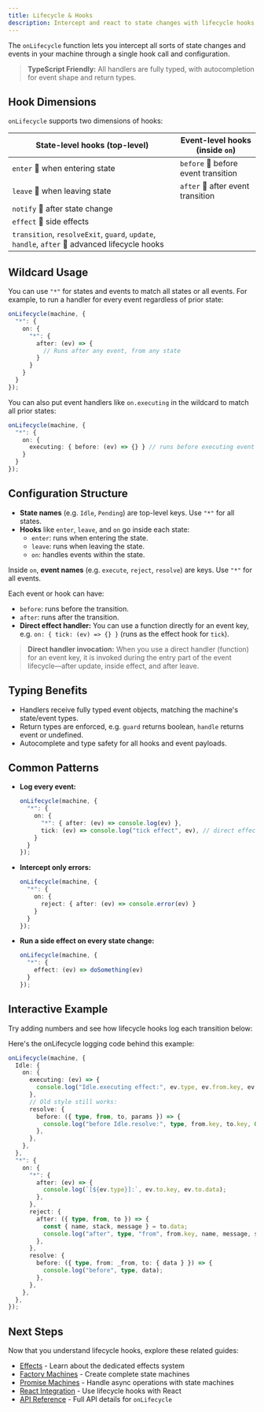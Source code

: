 ```yaml
---
title: Lifecycle & Hooks
description: Intercept and react to state changes with lifecycle hooks
---
```



The `onLifecycle` function lets you intercept all sorts of state changes and events in your machine through a single hook call and configuration.

> **TypeScript Friendly:** All handlers are fully typed, with autocompletion for event shape and return types.

## Hook Dimensions

`onLifecycle` supports two dimensions of hooks:

| State-level hooks (top-level) | Event-level hooks (inside `on`) |
|------------------------------|---------------------------------|
| `enter`  when entering state | `before`  before event transition |
| `leave`  when leaving state  | `after`  after event transition  |
| `notify`  after state change |                                 |
| `effect`  side effects       |                                 |
| `transition`, `resolveExit`, `guard`, `update`, `handle`, `after`  advanced lifecycle hooks | |

## Wildcard Usage
You can use `"*"` for states and events to match all states or all events. For example, to run a handler for every event regardless of prior state:

```ts
onLifecycle(machine, {
  "*": {
    on: {
      "*": {
        after: (ev) => {
          // Runs after any event, from any state
        }
      }
    }
  }
});
```
You can also put event handlers like `on.executing` in the wildcard to match all prior states:
```ts
onLifecycle(machine, {
  "*": {
    on: {
      executing: { before: (ev) => {} } // runs before executing event for any state
    }
  }
});
```

## Configuration Structure

- **State names** (e.g. `Idle`, `Pending`) are top-level keys. Use `"*"` for all states.
- **Hooks** like `enter`, `leave`, and `on` go inside each state:
  - `enter`: runs when entering the state.
  - `leave`: runs when leaving the state.
  - `on`: handles events within the state.

Inside `on`, **event names** (e.g. `execute`, `reject`, `resolve`) are keys. Use `"*"` for all events.

Each event or hook can have:
- `before`: runs before the transition.
- `after`: runs after the transition.
- **Direct effect handler:** You can use a function directly for an event key, e.g. `on: { tick: (ev) => {} }` (runs as the effect hook for `tick`).

> **Direct handler invocation:** When you use a direct handler (function) for an event key, it is invoked during the entry part of the event lifecycle—after update, inside effect, and after leave.

## Typing Benefits
- Handlers receive fully typed event objects, matching the machine's state/event types.
- Return types are enforced, e.g. `guard` returns boolean, `handle` returns event or undefined.
- Autocomplete and type safety for all hooks and event payloads.

## Common Patterns
- **Log every event:**
  ```ts
  onLifecycle(machine, {
    "*": {
      on: {
        "*": { after: (ev) => console.log(ev) },
        tick: (ev) => console.log("tick effect", ev), // direct effect handler
      }
    }
  });
  ```
- **Intercept only errors:**
  ```ts
  onLifecycle(machine, {
    "*": {
      on: {
        reject: { after: (ev) => console.error(ev) }
      }
    }
  });
  ```
- **Run a side effect on every state change:**
  ```ts
  onLifecycle(machine, {
    "*": {
      effect: (ev) => doSomething(ev)
    }
  });
  ```

## Interactive Example

Try adding numbers and see how lifecycle hooks log each transition below:

<div className="not-content">
  <LifecycleDemo client:only="react" />
</div>

Here's the onLifecycle logging code behind this example:

```ts
onLifecycle(machine, {
  Idle: {
    on: {
      executing: (ev) => {
        console.log("Idle.executing effect:", ev.type, ev.from.key, ev.to.key);
      },
      // Old style still works:
      resolve: {
        before: ({ type, from, to, params }) => {
          console.log("before Idle.resolve:", type, from.key, to.key, Object.keys(params));
        },
      },
    },
  },
  "*": {
    on: {
      "*": {
        after: (ev) => {
          console.log(`[${ev.type}]:`, ev.to.key, ev.to.data);
        },
      },
      reject: {
        after: ({ type, from, to }) => {
          const { name, stack, message } = to.data;
          console.log("after", type, "from", from.key, name, message, stack);
        },
      },
      resolve: {
        before: ({ type, from: _from, to: { data } }) => {
          console.log("before", type, data);
        },
      },
    },
  },
});
```

## Next Steps

Now that you understand lifecycle hooks, explore these related guides:

- [Effects](/guides/effects) - Learn about the dedicated effects system
- [Factory Machines](/guides/machines) - Create complete state machines
- [Promise Machines](/guides/promises) - Handle async operations with state machines
- [React Integration](/guides/integrations) - Use lifecycle hooks with React
- [API Reference](/api/onLifecycle) - Full API details for `onLifecycle`

